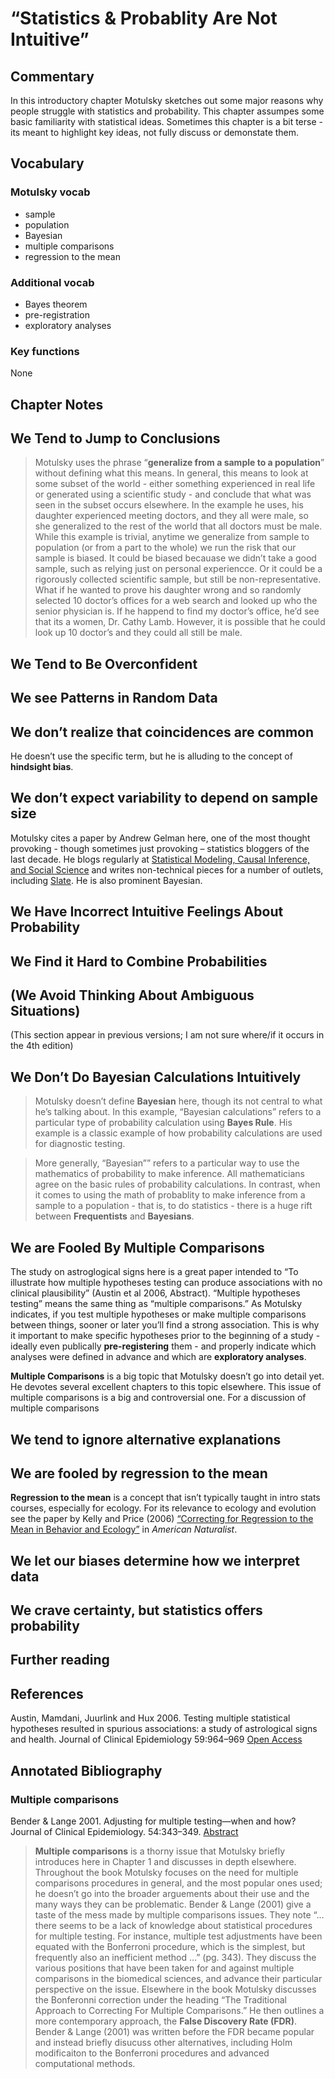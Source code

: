 # "Statistics & Probablity Are Not Intuitive" {#ch1}

## Commentary {-}
In this introductory chapter Motulsky sketches out some major reasons why people struggle with statistics and probability.  This chapter assumpes some basic familiarity with statistical ideas.  Sometimes this chapter is a bit terse - its meant to highlight key ideas, not fully discuss or demonstate them.

## Vocabulary {-}

### Motulsky vocab {-}
* sample
* population
* Bayesian
* multiple comparisons
* regression to the mean

### Additional vocab {-}
* Bayes theorem
* pre-registration
* exploratory analyses

### Key functions {-}

None

## Chapter Notes {-}

## We Tend to Jump to Conclusions

>Motulsky uses the phrase "**generalize from a sample to a population**" without defining what this means.  In general, this means to look at some subset of the world - either something experienced in real life or generated using a scientific study - and conclude that what was seen in the subset occurs elsewhere.  In the example he uses, his daughter experienced meeting doctors, and they all were male, so she generalized to the rest of the world that all doctors must be male.  While this example is trivial, anytime we generalize from sample to population (or from a part to the whole) we run the risk that our sample is biased.  It could be biased becauase we didn't take a good sample, such as relying just on personal experiencce.  Or it could be a rigorously collected scientific sample, but still be non-representative.  What if he wanted to prove his daughter wrong and so randomly selected 10 doctor's offices for a web search and looked up who the senior physician is.  If he happend to find my doctor's office, he'd see that its a women, Dr. Cathy Lamb.  However, it is possible that he could look up 10 doctor's and they could all still be male.  

## We Tend to Be Overconfident


## We see Patterns in Random Data

## We don't realize that coincidences are common

He doesn't use the specific term, but he is alluding to the concept of **hindsight bias**.  

## We don't expect variability to depend on sample size

Motulsky cites a paper by Andrew Gelman here, one of the most thought provoking - though sometimes just provoking -- statistics bloggers of the last decade.  He blogs regularly at [Statistical Modeling, Causal Inference, and Social Science](http://andrewgelman.com/) and writes non-technical pieces for a number of outlets, including [Slate](http://www.slate.com/authors.andrew_gelman.html).  He is also prominent Bayesian. 


## We Have Incorrect Intuitive Feelings About Probability

## We Find it Hard to Combine Probabilities

## (We Avoid Thinking About Ambiguous Situations)

(This section appear in previous versions; I am not sure where/if it occurs in the 4th edition)

## We Don't Do Bayesian Calculations Intuitively

> Motulsky doesn't define **Bayesian** here, though its not central to what he's talking about.  In this example, "Bayesian calculations" refers to a particular type of probability calculation using **Bayes Rule**.  His example is a classic example of how probability calculations are used for diagnostic testing.

>More generally, "Bayesian"" refers to a particular way to use the mathematics of probability to make inference.  All mathematicians agree on the basic rules of probability calculations.  In contrast, when it comes to using the math of probablity to make inference from a sample to a population - that is, to do statistics - there is a huge rift between **Frequentists** and **Bayesians**.  

## We are Fooled By Multiple Comparisons

The study on astroglogical signs here is a great paper intended to "To illustrate how multiple hypotheses testing can produce associations with no clinical plausibility" (Austin et al 2006, Abstract). "Multiple hypotheses testing" means the same thing as "multiple comparisons."  As Motulsky indicates, if you test multiple hypotheses or make multiple comparisons between things, sooner or later you'll find a strong association.  This is why it important to make specific hypotheses prior to the beginning of a study - ideally even publically **pre-registering** them - and properly indicate which analyses were defined in advance and which are **exploratory analyses**.

**Multiple Comparisons** is a big topic that Motulsky doesn't go into detail yet.  He devotes several excellent chapters to this topic elsewhere.  This issue of multiple comparisons is a big and controversial one.  For a discussion of multiple comparisons 

## We tend to ignore alternative explanations

## We are fooled by regression to the mean

**Regression to the mean** is a concept that isn't typically taught in intro stats courses, especially for ecology.  For its relevance to ecology and evolution see the paper by Kelly and Price (2006) ["Correcting for Regression to the Mean in Behavior and Ecology"](https://www.journals.uchicago.edu/doi/abs/10.1086/497402) in *American Naturalist*.

## We let our biases determine how we interpret data

## We crave certainty, but statistics offers probability

## Further reading

## References

Austin, Mamdani, Juurlink and Hux 2006.  Testing multiple statistical hypotheses resulted in spurious associations: a study of astrological signs and health.  Journal of Clinical Epidemiology  59:964–969
[Open Access](https://www.jclinepi.com/article/S0895-4356(06)00124-7/abstract?code=jce-site)


## Annotated Bibliography

### Multiple comparisons

Bender & Lange 2001.  Adjusting for multiple testing—when and how?  Journal of Clinical Epidemiology. 54:343–349.  [Abstract](https://www.jclinepi.com/article/S0895-4356(00)00314-0/abstract?code=jce-site)

>**Multiple comparisons** is a thorny issue that Motulsky briefly introduces here in Chapter 1 and discusses in depth elsewhere.  Throughout the book Motulsky focuses on the need for multiple comparisons procedures in general, and the most popular ones used; he doesn't go into the broader arguements about their use and the many ways they can be problematic.  Bender & Lange (2001) give a taste of the mess made by multiple comparisons issues.  They note "...there seems to be a lack of knowledge about statistical procedures for multiple testing.  For instance, multiple test adjustments have been equated with the Bonferroni procedure, which is the simplest, but frequently also an inefficient method ..." (pg. 343).  They discuss the various positions that have been taken for and against multiple comparisons in the biomedical sciences, and advance their particular perspective on the issue.  Elsewhere in the book Motulsky discusses the Bonferonni correction under the heading "The Traditional Approach to Correcting For Multiple Comparisons."  He then outlines a more contemporary approach, the **False Discovery Rate (FDR)**.  Bender & Lange (2001) was written before the FDR became popular and instead briefly disucuss other alternatives, including Holm modificaiton to the Bonferroni procedures and advanced computational methods.  